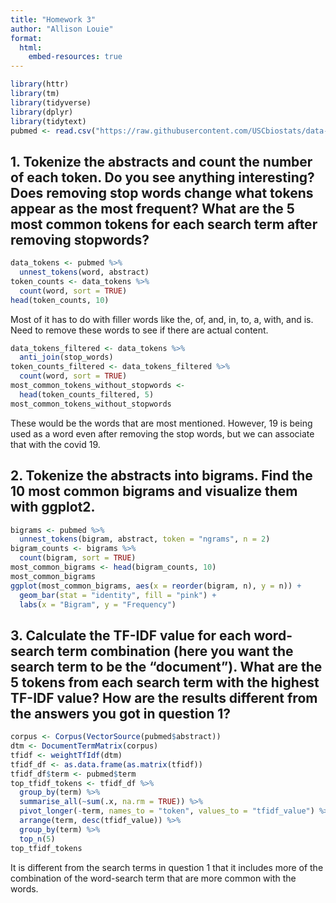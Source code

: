 ```yaml
---
title: "Homework 3"
author: "Allison Louie"
format:
  html:
    embed-resources: true
---
```


```r
library(httr)
library(tm)
library(tidyverse)
library(dplyr)
library(tidytext)
pubmed <- read.csv("https://raw.githubusercontent.com/USCbiostats/data-science-data/master/03_pubmed/pubmed.csv")
```

## 1. Tokenize the abstracts and count the number of each token. Do you see anything interesting? Does removing stop words change what tokens appear as the most frequent? What are the 5 most common tokens for each search term after removing stopwords?

```r
data_tokens <- pubmed %>%
  unnest_tokens(word, abstract)
token_counts <- data_tokens %>%
  count(word, sort = TRUE)
head(token_counts, 10)
```

Most of it has to do with filler words like the, of, and, in, to, a, with, and is. Need to remove these words to see if there are actual content.

```r
data_tokens_filtered <- data_tokens %>%
  anti_join(stop_words)
token_counts_filtered <- data_tokens_filtered %>%
  count(word, sort = TRUE)
most_common_tokens_without_stopwords <- 
  head(token_counts_filtered, 5)
most_common_tokens_without_stopwords
```

These would be the words that are most mentioned. However, 19 is being used as a word even after removing the stop words, but we can associate that with the covid 19.

## 2. Tokenize the abstracts into bigrams. Find the 10 most common bigrams and visualize them with ggplot2.

```r
bigrams <- pubmed %>%
  unnest_tokens(bigram, abstract, token = "ngrams", n = 2)
bigram_counts <- bigrams %>%
  count(bigram, sort = TRUE)
most_common_bigrams <- head(bigram_counts, 10)
most_common_bigrams
ggplot(most_common_bigrams, aes(x = reorder(bigram, n), y = n)) +
  geom_bar(stat = "identity", fill = "pink") +
  labs(x = "Bigram", y = "Frequency")
```

## 3. Calculate the TF-IDF value for each word-search term combination (here you want the search term to be the "document"). What are the 5 tokens from each search term with the highest TF-IDF value? How are the results different from the answers you got in question 1?

```r
corpus <- Corpus(VectorSource(pubmed$abstract))
dtm <- DocumentTermMatrix(corpus)
tfidf <- weightTfIdf(dtm)
tfidf_df <- as.data.frame(as.matrix(tfidf))
tfidf_df$term <- pubmed$term
top_tfidf_tokens <- tfidf_df %>%
  group_by(term) %>%
  summarise_all(~sum(.x, na.rm = TRUE)) %>%
  pivot_longer(-term, names_to = "token", values_to = "tfidf_value") %>%
  arrange(term, desc(tfidf_value)) %>%
  group_by(term) %>%
  top_n(5)
top_tfidf_tokens
```

It is different from the search terms in question 1 that it includes more of the combination of the word-search term that are more common with the words.
